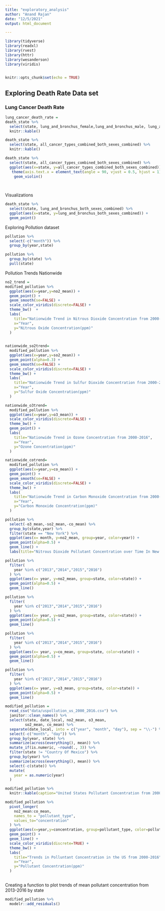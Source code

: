 ```yaml
---
title: "exploratory_analysis"
author: "Anand Rajan"
date: "12/5/2021"
output: html_document

---
```


```r
library(tidyverse)
library(readxl)
library(rvest)
library(httr)
library(wesanderson)
library(viridis)

        
knitr::opts_chunk$set(echo = TRUE)
```

## Exploring Death Rate Data set

### Lung Cancer Death Rate
```r
lung_cancer_death_rate =
death_state %>%  
  select(state, lung_and_bronchus_female,lung_and_bronchus_male, lung_and_bronchus_both_sexes_combined) %>% 
  knitr::kable()

death_state %>%  
  select(state, all_cancer_types_combined_both_sexes_combined) %>% 
  knitr::kable()

death_state %>% 
  select(state, all_cancer_types_combined_both_sexes_combined) %>% 
  ggplot(aes(x=state, y=all_cancer_types_combined_both_sexes_combined)) +
   theme(axis.text.x = element_text(angle = 90, vjust = 0.5, hjust = 1)) +
    geom_violin()
  
  
```

Visualizations 
```r

death_state %>% 
  select(state, lung_and_bronchus_both_sexes_combined) %>% 
  ggplot(aes(x=state, y=lung_and_bronchus_both_sexes_combined)) +
  geom_point()

```

Exploring Pollution dataset


```r

pollution %>% 
  select(-c("month")) %>% 
  group_by(year,state)

pollution %>% 
  group_by(state) %>% 
  pull(state)

```

Pollution Trends Nationwide

```r
no2_trend = 
modified_pollution %>% 
  ggplot(aes(x=year,y=no2_mean)) +
  geom_point() +
  geom_smooth(se=FALSE) +
  scale_color_viridis(discrete=FALSE) +
  theme_bw()  +
  labs(
    title="Nationwide Trend in Nitrous Dioxide Concentration from 2000-2016",
    x="Year",
    y="Nitrous Oxide Concentration(ppm)"
  )
  
```

```r
nationwide_so2trend=
  modified_pollution %>% 
  ggplot(aes(x=year,y=so2_mean)) + 
  geom_point(alpha=0.3) +
  geom_smooth(se=FALSE) +
  scale_color_viridis(discrete=FALSE) +
  theme_bw() +
  labs(
    title="Nationwide Trend in Sulfur Dioxide Concentration from 2000-2016",
    x="Year",
    y="Sulfur Oxide Concentration(ppm)"
  )
```


```r
nationwide_o3trend=
  modified_pollution %>% 
  ggplot(aes(x=year,y=o3_mean)) +
  scale_color_viridis(discrete=FALSE) +
  theme_bw() +
  geom_point() +
  labs(
    title="Nationwide Trend in Ozone Concentration from 2000-2016",
    x="Year",
    y="Ozone Concentration(ppm)"
  )
```

```r
nationwide_cotrend=
  modified_pollution %>% 
  ggplot(aes(x=year,y=co_mean)) + 
  geom_point() +
  geom_smooth(se=FALSE) +
  scale_color_viridis(discrete=FALSE) +
  theme_bw() +
  labs(
    title="Nationwide Trend in Carbon Monoxide Concentration from 2000-2016",
    x="Year",
    y="Carbon Monoxide Concentration(ppm)"
  )
```


```r
pollution %>% 
  select(-o3_mean,-so2_mean,-co_mean) %>% 
  group_by(state,year) %>% 
  filter(state == "New York") %>% 
  ggplot(aes(x= month, y=no2_mean, group=year, color=year)) +
  geom_point(alpha=0.5) +
  geom_line() +
  labs(title="Nitrous Dioxide Pollutant Concentration over Time In New York")

pollution %>% 
  filter(
    year %in% c("2013","2014","2015","2016")
  ) %>% 
  ggplot(aes(x= year, y=no2_mean, group=state, color=state)) +
  geom_point(alpha=0.5) +
  geom_line()

```

```r
pollution %>% 
  filter(
    year %in% c("2013","2014","2015","2016")
  ) %>% 
  ggplot(aes(x= year, y=so2_mean, group=state, color=state)) +
  geom_point(alpha=0.5) +
  geom_line()
```



```r
pollution %>% 
  filter(
    year %in% c("2013","2014","2015","2016")
  ) %>% 
  ggplot(aes(x= year, y=co_mean, group=state, color=state)) +
  geom_point(alpha=0.5) +
  geom_line()
```


```r
pollution %>% 
  filter(
    year %in% c("2013","2014","2015","2016")
  ) %>% 
  ggplot(aes(x= year, y=o3_mean, group=state, color=state)) +
  geom_point(alpha=0.5) +
  geom_line()
```

```r
modified_pollution =
  read_csv("data/uspollution_us_2000_2016.csv") %>% 
  janitor::clean_names() %>%
  select(state, date_local, no2_mean, o3_mean, 
         so2_mean, co_mean) %>%
  separate(date_local, into = c("year", "month", "day"), sep = "\\-") %>%
  select(-c("month", "day")) %>%
  group_by(year, state) %>%
  summarize(across(everything(), mean)) %>%
  mutate_if(is.numeric, ~round(., 3)) %>%
  filter(state != "Country Of Mexico") %>%
  group_by(year) %>%
  summarize(across(everything(), mean)) %>%
  select(-c(state)) %>% 
  mutate(
    year = as.numeric(year)
  )

modified_pollution %>% 
  knitr::kable(caption="United States Pollutant Concentration from 2000-2016")
```

```r
modified_pollution %>% 
  pivot_longer(
    no2_mean:co_mean,
    names_to = "pollutant_type",
    values_to="concentration"
  ) %>% 
  ggplot(aes(x=year,y=concentration, group=pollutant_type, color=pollutant_type)) +
  geom_point() +
  geom_line() +
  scale_color_viridis(discrete=TRUE) +
  theme_bw() +
  labs(
    title="Trends in Polluntant Concentration in the US from 2000-2016",
    x="Year",
    y="Pollutant Concentration(ppm)"
  ) 
  
```



Creating a function to plot trends of mean pollutant concentration from 2013-2016 by state


```r
modified_pollution %>% 
  modelr::add_residuals()

```

